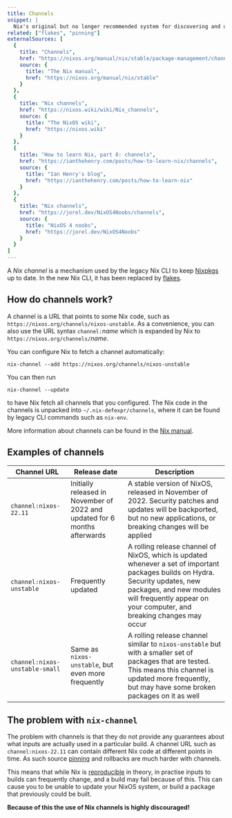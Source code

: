 ```yaml
---
title: Channels
snippet: |
  Nix's original but no longer recommended system for discovering and depending on [Nix expressions](/concepts/nix-language)
related: ["flakes", "pinning"]
externalSources: [
  {
    title: "Channels",
    href: "https://nixos.org/manual/nix/stable/package-management/channels",
    source: {
      title: "The Nix manual",
      href: "https://nixos.org/manual/nix/stable"
    }
  },
  {
    title: "Nix channels",
    href: "https://nixos.wiki/wiki/Nix_channels",
    source: {
      title: "The NixOS wiki",
      href: "https://nixos.wiki"
    }
  },
  {
    title: "How to learn Nix, part 8: channels",
    href: "https://ianthehenry.com/posts/how-to-learn-nix/channels",
    source: {
      title: "Ian Henry's blog",
      href: "https://ianthehenry.com/posts/how-to-learn-nix"
    }
  },
  {
    title: "Nix channels",
    href: "https://jorel.dev/NixOS4Noobs/channels",
    source: {
      title: "NixOS 4 noobs",
      href: "https://jorel.dev/NixOS4Noobs"
    }
  }
]
---
```



A *Nix channel* is a mechanism used by the legacy Nix CLI to keep [Nixpkgs](/concepts/nixpkgs) up to date. In the new Nix CLI, it has been replaced by [flakes](/concepts/flakes).

## How do channels work?

A channel is a URL that points to some Nix code, such as `https://nixos.org/channels/nixos-unstable`. As a convenience, you can also use the URL syntax `channel:`*name* which is expanded by Nix to `https://nixos.org/channels/`*name*.

You can configure Nix to fetch a channel automatically:

```shell
nix-channel --add https://nixos.org/channels/nixos-unstable
```

You can then run

```shell
nix-channel --update
```

to have Nix fetch all channels that you configured. The Nix code in the channels is unpacked into `~/.nix-defexpr/channels`, where it can be found by legacy CLI commands such as `nix-env`.

More information about channels can be found in the [Nix manual](https://nixos.org/manual/nix/stable/command-ref/nix-channel.html).

## Examples of channels

| Channel URL                    | Release date                                                               | Description                                                                                                                                                                                                                        |
|--------------------------------|----------------------------------------------------------------------------|------------------------------------------------------------------------------------------------------------------------------------------------------------------------------------------------------------------------------------|
| `channel:nixos-22.11`          | Initially released in November of 2022 and updated for 6 months afterwards | A stable version of NixOS, released in November of 2022. Security patches and updates will be backported, but no new applications, or breaking changes will be applied                                                             |
| `channel:nixos-unstable`       | Frequently updated                                                         | A rolling release channel of NixOS, which is updated whenever a set of important packages builds on Hydra. Security updates, new packages, and new modules will frequently appear on your computer, and breaking changes may occur |
| `channel:nixos-unstable-small` | Same as `nixos-unstable`, but even more frequently                         | A rolling release channel similar to `nixos-unstable` but with a smaller set of packages that are tested. This means this channel is updated more frequently, but may have some broken packages on it as well                      |

## The problem with `nix-channel`

The problem with channels is that they do not provide any guarantees about what inputs are actually used in a particular build.
A channel URL such as `channel:nixos-22.11` can contain different Nix code at different points in time.
As such source [pinning](/concepts/pinning) and rollbacks are much harder with channels.

This means that while Nix is [reproducible](/concepts/reproducibility) in theory, in practise inputs to builds can frequently change, and a build may fail because of this.
This can cause you to be unable to update your NixOS system, or build a package that previously could be built.

**Because of this the use of Nix channels is highly discouraged!**
